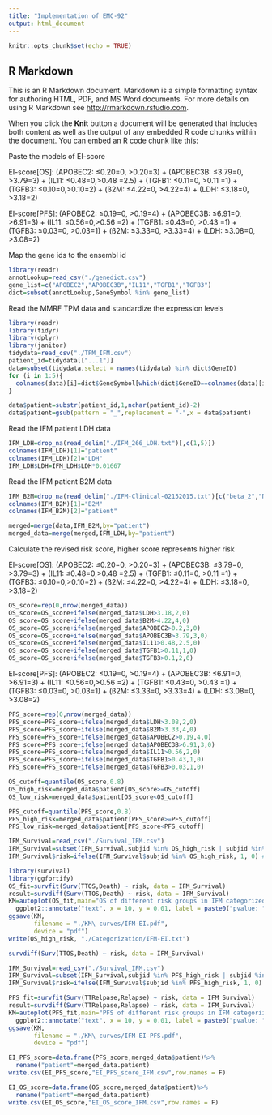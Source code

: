 ```yaml
---
title: "Implementation of EMC-92"
output: html_document
---
```


```r
knitr::opts_chunk$set(echo = TRUE)
```

## R Markdown

This is an R Markdown document. Markdown is a simple formatting syntax for authoring HTML, PDF, and MS Word documents. For more details on using R Markdown see <http://rmarkdown.rstudio.com>.

When you click the **Knit** button a document will be generated that includes both content as well as the output of any embedded R code chunks within the document. You can embed an R code chunk like this:


Paste the models of EI-score

EI-score[OS]: (APOBEC2: ≤0.20=0, >0.20=3) + (APOBEC3B: ≤3.79=0, >3.79=3) + 
(IL11: ≤0.48=0,>0.48 =2.5) + (TGFB1: ≤0.11=0, >0.11 =1) + (TGFB3: ≤0.10=0,>0.10=2) + 
(ß2M: ≤4.22=0, >4.22=4) + (LDH: ≤3.18=0, >3.18=2)

EI-score[PFS]: (APOBEC2: ≤0.19=0, >0.19=4) + (APOBEC3B: ≤6.91=0, >6.91=3) + (IL11: ≤0.56=0,>0.56 =2) + 
(TGFB1: ≤0.43=0, >0.43 =1) + (TGFB3: ≤0.03=0, >0.03=1) +
(ß2M: ≤3.33=0, >3.33=4) + (LDH: ≤3.08=0, >3.08=2) 


Map the gene ids to the ensembl id
```r
library(readr)
annotLookup=read_csv("./genedict.csv")
gene_list=c("APOBEC2","APOBEC3B","IL11","TGFB1","TGFB3")
dict=subset(annotLookup,GeneSymbol %in% gene_list)
```


Read the MMRF TPM data and standardize the expression levels
```r
library(readr)
library(tidyr)
library(dplyr)
library(janitor)
tidydata=read_csv("./TPM_IFM.csv")
patient_id=tidydata[["...1"]]
data=subset(tidydata,select = names(tidydata) %in% dict$GeneID)
for (i in 1:5){
  colnames(data)[i]=dict$GeneSymbol[which(dict$GeneID==colnames(data)[i])]
}

data$patient=substr(patient_id,1,nchar(patient_id)-2)
data$patient=gsub(pattern = "_",replacement = "-",x = data$patient)
```


Read the IFM patient LDH data
```r
IFM_LDH=drop_na(read_delim("./IFM_266_LDH.txt")[,c(1,5)])
colnames(IFM_LDH)[1]="patient"
colnames(IFM_LDH)[2]="LDH"
IFM_LDH$LDH=IFM_LDH$LDH*0.01667
```

Read the IFM patient B2M data
```r
IFM_B2M=drop_na(read_delim("./IFM-Clinical-02152015.txt")[c("beta_2","Nom")])
colnames(IFM_B2M)[1]="B2M"
colnames(IFM_B2M)[2]="patient"
```


```r
merged=merge(data,IFM_B2M,by="patient")
merged_data=merge(merged,IFM_LDH,by="patient")
```

Calculate the revised risk score, higher score represents higher risk

EI-score[OS]: (APOBEC2: ≤0.20=0, >0.20=3) + (APOBEC3B: ≤3.79=0, >3.79=3) + 
(IL11: ≤0.48=0,>0.48 =2.5) + (TGFB1: ≤0.11=0, >0.11 =1) + (TGFB3: ≤0.10=0,>0.10=2) + 
(ß2M: ≤4.22=0, >4.22=4) + (LDH: ≤3.18=0, >3.18=2)
```r
OS_score=rep(0,nrow(merged_data))
OS_score=OS_score+ifelse(merged_data$LDH>3.18,2,0)
OS_score=OS_score+ifelse(merged_data$B2M>4.22,4,0)
OS_score=OS_score+ifelse(merged_data$APOBEC2>0.2,3,0)
OS_score=OS_score+ifelse(merged_data$APOBEC3B>3.79,3,0)
OS_score=OS_score+ifelse(merged_data$IL11>0.48,2.5,0)
OS_score=OS_score+ifelse(merged_data$TGFB1>0.11,1,0)
OS_score=OS_score+ifelse(merged_data$TGFB3>0.1,2,0)
```

EI-score[PFS]: (APOBEC2: ≤0.19=0, >0.19=4) + (APOBEC3B: ≤6.91=0, >6.91=3) + (IL11: ≤0.56=0,>0.56 =2) + 
(TGFB1: ≤0.43=0, >0.43 =1) + (TGFB3: ≤0.03=0, >0.03=1) +
(ß2M: ≤3.33=0, >3.33=4) + (LDH: ≤3.08=0, >3.08=2) 
```r
PFS_score=rep(0,nrow(merged_data))
PFS_score=PFS_score+ifelse(merged_data$LDH>3.08,2,0)
PFS_score=PFS_score+ifelse(merged_data$B2M>3.33,4,0)
PFS_score=PFS_score+ifelse(merged_data$APOBEC2>0.19,4,0)
PFS_score=PFS_score+ifelse(merged_data$APOBEC3B>6.91,3,0)
PFS_score=PFS_score+ifelse(merged_data$IL11>0.56,2,0)
PFS_score=PFS_score+ifelse(merged_data$TGFB1>0.43,1,0)
PFS_score=PFS_score+ifelse(merged_data$TGFB3>0.03,1,0)
```


```r
OS_cutoff=quantile(OS_score,0.8)
OS_high_risk=merged_data$patient[OS_score>=OS_cutoff]
OS_low_risk=merged_data$patient[OS_score<OS_cutoff]
```

```r
PFS_cutoff=quantile(PFS_score,0.8)
PFS_high_risk=merged_data$patient[PFS_score>=PFS_cutoff]
PFS_low_risk=merged_data$patient[PFS_score<PFS_cutoff]
```

```r
IFM_Survival=read_csv("./Survival_IFM.csv")
IFM_Survival=subset(IFM_Survival,subjid %in% OS_high_risk | subjid %in% OS_low_risk)
IFM_Survival$risk=ifelse(IFM_Survival$subjid %in% OS_high_risk, 1, 0) #risk=1 represents high risk
```

```r
library(survival)
library(ggfortify)
OS_fit=survfit(Surv(TTOS,Death) ~ risk, data = IFM_Survival)
result=survdiff(Surv(TTOS,Death) ~ risk, data = IFM_Survival)
KM=autoplot(OS_fit,main="OS of different risk groups in IFM categorized by EI-score")+
  ggplot2::annotate("text", x = 10, y = 0.01, label = paste0("pvalue: ", sprintf("%.2e", result$pvalue)) , size = 3, hjust = 0)
ggsave(KM, 
       filename = "./KM\ curves/IFM-EI.pdf",
       device = "pdf")
write(OS_high_risk, "./Categorization/IFM-EI.txt")
```
```r
survdiff(Surv(TTOS,Death) ~ risk, data = IFM_Survival)
```

```r
IFM_Survival=read_csv("./Survival_IFM.csv")
IFM_Survival=subset(IFM_Survival,subjid %in% PFS_high_risk | subjid %in% PFS_low_risk)
IFM_Survival$risk=ifelse(IFM_Survival$subjid %in% PFS_high_risk, 1, 0) #risk=1 represents high risk
```

```r
PFS_fit=survfit(Surv(TTRelpase,Relapse) ~ risk, data = IFM_Survival)
result=survdiff(Surv(TTRelpase,Relapse) ~ risk, data = IFM_Survival)
KM=autoplot(PFS_fit,main="PFS of different risk groups in IFM categorized by EI-score")+
  ggplot2::annotate("text", x = 10, y = 0.01, label = paste0("pvalue: ", sprintf("%.2e", result$pvalue)) , size = 3, hjust = 0)
ggsave(KM, 
       filename = "./KM\ curves/IFM-EI-PFS.pdf",
       device = "pdf")
```
```r
EI_PFS_score=data.frame(PFS_score,merged_data$patient)%>%
  rename("patient"=merged_data.patient)
write.csv(EI_PFS_score,"EI_PFS_score_IFM.csv",row.names = F)
```

```r
EI_OS_score=data.frame(OS_score,merged_data$patient)%>%
  rename("patient"=merged_data.patient)
write.csv(EI_OS_score,"EI_OS_score_IFM.csv",row.names = F)
```
